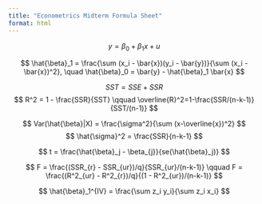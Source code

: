 ```yaml
---
title: "Econometrics Midterm Formula Sheet"
format: html
---
```


$$
y = \beta_0 + \beta_1 x + u
$$

$$
\hat{\beta}_1 = \frac{\sum (x_i - \bar{x})(y_i - \bar{y})}{\sum (x_i - \bar{x})^2}, 
\quad 
\hat{\beta}_0 = \bar{y} - \hat{\beta}_1 \bar{x}
$$

$$
SST = SSE + SSR
$$
$$
R^2 = 1 - \frac{SSR}{SST} \qquad \overline{R}^2=1-\frac{SSR/(n-k-1)}{SST/(n-1)}
$$

$$
Var(\hat{\beta}|X) = \frac{\sigma^2}{\sum (x-\overline{x})^2}
$$
$$
\hat{\sigma}^2 = \frac{SSR}{n-k-1}
$$


$$
t = \frac{\hat{\beta}_j - \beta_{j}}{se(\hat{\beta}_j)}
$$

$$
F = \frac{(SSR_{r} - SSR_{ur})/q}{SSR_{ur}/(n-k-1)}
\qquad
F = \frac{(R^2_{ur} - R^2_{r})/q}{(1 - R^2_{ur})/(n-k-1)}
$$

$$
\hat{\beta}_1^{IV} = \frac{\sum z_i y_i}{\sum z_i x_i}
$$
